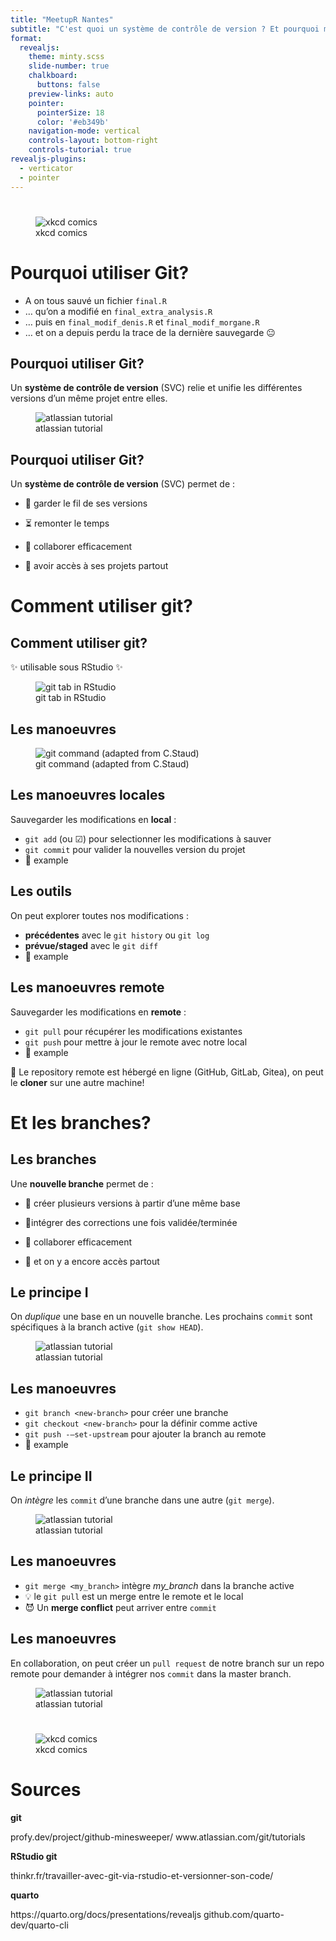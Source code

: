 ```yaml
---
title: "MeetupR Nantes"
subtitle: "C'est quoi un système de contrôle de version ? Et pourquoi m'intéresser à git ?"
format:
  revealjs: 
    theme: minty.scss
    slide-number: true
    chalkboard: 
      buttons: false
    preview-links: auto
    pointer:
      pointerSize: 18
      color: '#eb349b'
    navigation-mode: vertical
    controls-layout: bottom-right
    controls-tutorial: true
revealjs-plugins:
  - verticator
  - pointer
---
```


# 

![xkcd comics](https://imgs.xkcd.com/comics/git_2x.png){fig-alt="git_xkcd" fig-align="center"}

# Pourquoi utiliser Git?

::: incremental
-   A on tous sauvé un fichier `final.R`
-   ... qu'on a modifié en `final_extra_analysis.R`
-   ... puis en `final_modif_denis.R` et `final_modif_morgane.R`
-   ... et on a depuis perdu la trace de la dernière sauvegarde 😐
:::

## Pourquoi utiliser Git?

Un **système de contrôle de version** (SVC) relie et unifie les différentes versions d'un même projet entre elles.

![atlassian tutorial](https://wac-cdn.atlassian.com/dam/jcr:389059a7-214c-46a3-bc52-7781b4730301/hero.svg?cdnVersion=638){fig-alt="git_tree" fig-align="center"}

## Pourquoi utiliser Git?

Un **système de contrôle de version** (SVC) permet de :

-   🧐 garder le fil de ses versions

-   ⏳ remonter le temps

-   🤝 collaborer efficacement

-   🔭️ avoir accès à ses projets partout

# Comment utiliser git?

## Comment utiliser git?

✨ utilisable sous RStudio ✨

![git tab in RStudio](git_tab_rstudio.png){fig-alt="git_tab" fig-align="center"}

## Les manoeuvres

![git command (adapted from C.Staud)](git_cmd.png){fig-alt="git_cmd" fig-align="center"}

## Les manoeuvres locales

Sauvegarder les modifications en **local** :

::: incremental
-   `git add` (ou ☑) pour selectionner les modifications à sauver
-   `git commit` pour valider la nouvelles version du projet
-   🏁 example
:::

## Les outils

On peut explorer toutes nos modifications :

::: incremental
-   **précédentes** avec le `git history` ou `git log`
-   **prévue/staged** avec le `git diff`
-   🏁 example
:::

## Les manoeuvres remote

Sauvegarder les modifications en **remote** :

::: incremental
-   `git pull` pour récupérer les modifications existantes
-   `git push` pour mettre à jour le remote avec notre local
-   🏁 example
:::

🔭 Le repository remote est hébergé en ligne (GitHub, GitLab, Gitea), on peut le **cloner** sur une autre machine!

# Et les branches?

## Les branches

Une **nouvelle branche** permet de :

-   🧦 créer plusieurs versions à partir d'une même base

-   🚦intégrer des corrections une fois validée/terminée

-   🤝 collaborer efficacement

-   🔭️ et on y a encore accès partout

## Le principe I

On *duplique* une base en un nouvelle branche. Les prochains `commit` sont spécifiques à la branch active (`git show HEAD`).

![atlassian tutorial](https://wac-cdn.atlassian.com/dam/jcr:7afd8460-b7bf-4c42-b997-4f5cf24f21e8/01%2520Branch-2%2520kopiera.png?cdnVersion=638){fig-alt="git branch" fig-align="center"}

## Les manoeuvres

::: incremental
-   `git branch <new-branch>` pour créer une branche
-   `git checkout <new-branch>` pour la définir comme active
-   `git push -–set-upstream` pour ajouter la branch au remote
-   🏁 example
:::

## Le principe II

On *intègre* les `commit` d'une branche dans une autre (`git merge`).

![atlassian tutorial](https://wac-cdn.atlassian.com/dam/jcr:c6db91c1-1343-4d45-8c93-bdba910b9506/02%20Branch-1%20kopiera.png?cdnVersion=638){fig-alt="git merge" fig-align="center"}

## Les manoeuvres

::: incremental
-   `git merge <my_branch>` intègre *my_branch* dans la branche active
-   💡 le `git pull` est un merge entre le remote et le local
-   😈 Un **merge conflict** peut arriver entre `commit`
:::

## Les manoeuvres

En collaboration, on peut créer un `pull request` de notre branch sur un repo remote pour demander à intégrer nos `commit` dans la master branch.

![atlassian tutorial](https://wac-cdn.atlassian.com/dam/jcr:d079cf8a-2bea-4d77-910e-2eac20c8050e/01%20Anatomy%20of%20a%20Pull%20Request.svg?cdnVersion=638){fig-alt="pull request" fig-align="center"}

# 

![xkcd comics](https://imgs.xkcd.com/comics/git_commit_2x.png){fig-alt="git commit" fig-align="center"}

# Sources

**git**

profy.dev/project/github-minesweeper/
www.atlassian.com/git/tutorials

**RStudio git**

thinkr.fr/travailler-avec-git-via-rstudio-et-versionner-son-code/

**quarto**

https://quarto.org/docs/presentations/revealjs
github.com/quarto-dev/quarto-cli
